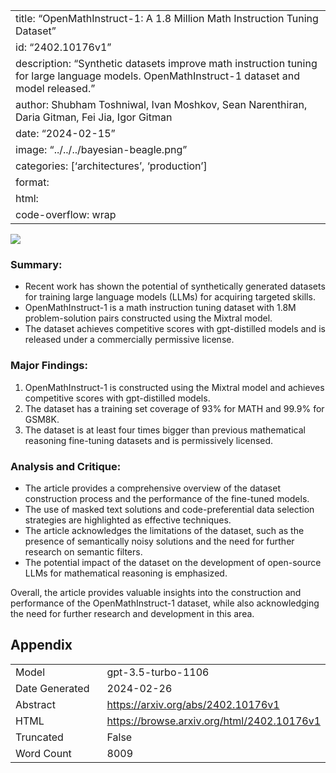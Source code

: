
---
title: "OpenMathInstruct-1: A 1.8 Million Math Instruction Tuning Dataset"
id: "2402.10176v1"
description: "Synthetic datasets improve math instruction tuning for large language models. OpenMathInstruct-1 dataset and model released."
author: Shubham Toshniwal, Ivan Moshkov, Sean Narenthiran, Daria Gitman, Fei Jia, Igor Gitman
date: "2024-02-15"
image: "../../../bayesian-beagle.png"
categories: ['architectures', 'production']
format:
  html:
    code-overflow: wrap
---

![](../../../bayesian-beagle.png)

### Summary:
- Recent work has shown the potential of synthetically generated datasets for training large language models (LLMs) for acquiring targeted skills.
- OpenMathInstruct-1 is a math instruction tuning dataset with 1.8M problem-solution pairs constructed using the Mixtral model.
- The dataset achieves competitive scores with gpt-distilled models and is released under a commercially permissive license.

### Major Findings:
1. OpenMathInstruct-1 is constructed using the Mixtral model and achieves competitive scores with gpt-distilled models.
2. The dataset has a training set coverage of 93% for MATH and 99.9% for GSM8K.
3. The dataset is at least four times bigger than previous mathematical reasoning fine-tuning datasets and is permissively licensed.

### Analysis and Critique:
- The article provides a comprehensive overview of the dataset construction process and the performance of the fine-tuned models.
- The use of masked text solutions and code-preferential data selection strategies are highlighted as effective techniques.
- The article acknowledges the limitations of the dataset, such as the presence of semantically noisy solutions and the need for further research on semantic filters.
- The potential impact of the dataset on the development of open-source LLMs for mathematical reasoning is emphasized.

Overall, the article provides valuable insights into the construction and performance of the OpenMathInstruct-1 dataset, while also acknowledging the need for further research and development in this area.

## Appendix

|          |          |
|----------|----------|
| Model     | gpt-3.5-turbo-1106       |
| Date Generated     | 2024-02-26       |
| Abstract | [https://arxiv.org/abs/2402.10176v1](https://arxiv.org/abs/2402.10176v1)        |
| HTML     | [https://browse.arxiv.org/html/2402.10176v1](https://browse.arxiv.org/html/2402.10176v1)       |
| Truncated       | False       |
| Word Count       | 8009       |